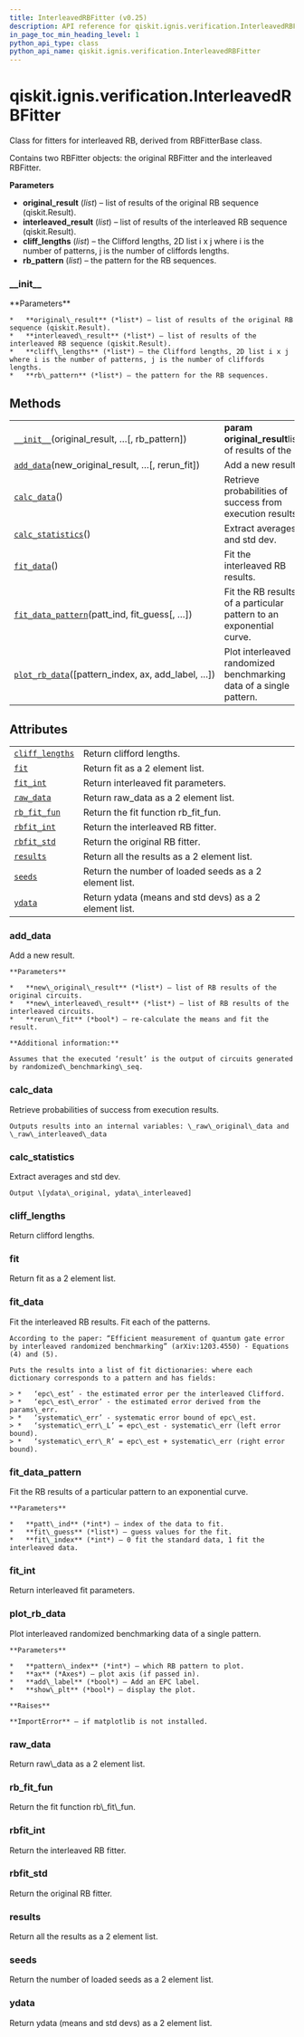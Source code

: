```yaml
---
title: InterleavedRBFitter (v0.25)
description: API reference for qiskit.ignis.verification.InterleavedRBFitter in qiskit v0.25
in_page_toc_min_heading_level: 1
python_api_type: class
python_api_name: qiskit.ignis.verification.InterleavedRBFitter
---
```


<span id="qiskit-ignis-verification-interleavedrbfitter" />

# qiskit.ignis.verification.InterleavedRBFitter

<Class id="qiskit.ignis.verification.InterleavedRBFitter" isDedicatedPage={true} github="https://github.com/qiskit-community/qiskit-ignis/tree/stable/0.6/qiskit/ignis/verification/randomized_benchmarking/fitters.py" signature="InterleavedRBFitter(original_result, interleaved_result, cliff_lengths, rb_pattern=None)" modifiers="class">
  Class for fitters for interleaved RB, derived from RBFitterBase class.

  Contains two RBFitter objects: the original RBFitter and the interleaved RBFitter.

  **Parameters**

  *   **original\_result** (*list*) – list of results of the original RB sequence (qiskit.Result).
  *   **interleaved\_result** (*list*) – list of results of the interleaved RB sequence (qiskit.Result).
  *   **cliff\_lengths** (*list*) – the Clifford lengths, 2D list i x j where i is the number of patterns, j is the number of cliffords lengths.
  *   **rb\_pattern** (*list*) – the pattern for the RB sequences.

  ### \_\_init\_\_

  <Function id="qiskit.ignis.verification.InterleavedRBFitter.__init__" signature="__init__(original_result, interleaved_result, cliff_lengths, rb_pattern=None)">
    **Parameters**

    *   **original\_result** (*list*) – list of results of the original RB sequence (qiskit.Result).
    *   **interleaved\_result** (*list*) – list of results of the interleaved RB sequence (qiskit.Result).
    *   **cliff\_lengths** (*list*) – the Clifford lengths, 2D list i x j where i is the number of patterns, j is the number of cliffords lengths.
    *   **rb\_pattern** (*list*) – the pattern for the RB sequences.
  </Function>

  ## Methods

  |                                                                                                                                                                                     |                                                                     |
  | ----------------------------------------------------------------------------------------------------------------------------------------------------------------------------------- | ------------------------------------------------------------------- |
  | [`__init__`](#qiskit.ignis.verification.InterleavedRBFitter.__init__ "qiskit.ignis.verification.InterleavedRBFitter.__init__")(original\_result, …\[, rb\_pattern])                 | **param original\_result**list of results of the                    |
  | [`add_data`](#qiskit.ignis.verification.InterleavedRBFitter.add_data "qiskit.ignis.verification.InterleavedRBFitter.add_data")(new\_original\_result, …\[, rerun\_fit])             | Add a new result.                                                   |
  | [`calc_data`](#qiskit.ignis.verification.InterleavedRBFitter.calc_data "qiskit.ignis.verification.InterleavedRBFitter.calc_data")()                                                 | Retrieve probabilities of success from execution results.           |
  | [`calc_statistics`](#qiskit.ignis.verification.InterleavedRBFitter.calc_statistics "qiskit.ignis.verification.InterleavedRBFitter.calc_statistics")()                               | Extract averages and std dev.                                       |
  | [`fit_data`](#qiskit.ignis.verification.InterleavedRBFitter.fit_data "qiskit.ignis.verification.InterleavedRBFitter.fit_data")()                                                    | Fit the interleaved RB results.                                     |
  | [`fit_data_pattern`](#qiskit.ignis.verification.InterleavedRBFitter.fit_data_pattern "qiskit.ignis.verification.InterleavedRBFitter.fit_data_pattern")(patt\_ind, fit\_guess\[, …]) | Fit the RB results of a particular pattern to an exponential curve. |
  | [`plot_rb_data`](#qiskit.ignis.verification.InterleavedRBFitter.plot_rb_data "qiskit.ignis.verification.InterleavedRBFitter.plot_rb_data")(\[pattern\_index, ax, add\_label, …])    | Plot interleaved randomized benchmarking data of a single pattern.  |

  ## Attributes

  |                                                                                                                                               |                                                        |
  | --------------------------------------------------------------------------------------------------------------------------------------------- | ------------------------------------------------------ |
  | [`cliff_lengths`](#qiskit.ignis.verification.InterleavedRBFitter.cliff_lengths "qiskit.ignis.verification.InterleavedRBFitter.cliff_lengths") | Return clifford lengths.                               |
  | [`fit`](#qiskit.ignis.verification.InterleavedRBFitter.fit "qiskit.ignis.verification.InterleavedRBFitter.fit")                               | Return fit as a 2 element list.                        |
  | [`fit_int`](#qiskit.ignis.verification.InterleavedRBFitter.fit_int "qiskit.ignis.verification.InterleavedRBFitter.fit_int")                   | Return interleaved fit parameters.                     |
  | [`raw_data`](#qiskit.ignis.verification.InterleavedRBFitter.raw_data "qiskit.ignis.verification.InterleavedRBFitter.raw_data")                | Return raw\_data as a 2 element list.                  |
  | [`rb_fit_fun`](#qiskit.ignis.verification.InterleavedRBFitter.rb_fit_fun "qiskit.ignis.verification.InterleavedRBFitter.rb_fit_fun")          | Return the fit function rb\_fit\_fun.                  |
  | [`rbfit_int`](#qiskit.ignis.verification.InterleavedRBFitter.rbfit_int "qiskit.ignis.verification.InterleavedRBFitter.rbfit_int")             | Return the interleaved RB fitter.                      |
  | [`rbfit_std`](#qiskit.ignis.verification.InterleavedRBFitter.rbfit_std "qiskit.ignis.verification.InterleavedRBFitter.rbfit_std")             | Return the original RB fitter.                         |
  | [`results`](#qiskit.ignis.verification.InterleavedRBFitter.results "qiskit.ignis.verification.InterleavedRBFitter.results")                   | Return all the results as a 2 element list.            |
  | [`seeds`](#qiskit.ignis.verification.InterleavedRBFitter.seeds "qiskit.ignis.verification.InterleavedRBFitter.seeds")                         | Return the number of loaded seeds as a 2 element list. |
  | [`ydata`](#qiskit.ignis.verification.InterleavedRBFitter.ydata "qiskit.ignis.verification.InterleavedRBFitter.ydata")                         | Return ydata (means and std devs) as a 2 element list. |

  ### add\_data

  <Function id="qiskit.ignis.verification.InterleavedRBFitter.add_data" signature="add_data(new_original_result, new_interleaved_result, rerun_fit=True)">
    Add a new result.

    **Parameters**

    *   **new\_original\_result** (*list*) – list of RB results of the original circuits.
    *   **new\_interleaved\_result** (*list*) – list of RB results of the interleaved circuits.
    *   **rerun\_fit** (*bool*) – re-calculate the means and fit the result.

    **Additional information:**

    Assumes that the executed ‘result’ is the output of circuits generated by randomized\_benchmarking\_seq.
  </Function>

  ### calc\_data

  <Function id="qiskit.ignis.verification.InterleavedRBFitter.calc_data" signature="calc_data()">
    Retrieve probabilities of success from execution results.

    Outputs results into an internal variables: \_raw\_original\_data and \_raw\_interleaved\_data
  </Function>

  ### calc\_statistics

  <Function id="qiskit.ignis.verification.InterleavedRBFitter.calc_statistics" signature="calc_statistics()">
    Extract averages and std dev.

    Output \[ydata\_original, ydata\_interleaved]
  </Function>

  ### cliff\_lengths

  <Attribute id="qiskit.ignis.verification.InterleavedRBFitter.cliff_lengths">
    Return clifford lengths.
  </Attribute>

  ### fit

  <Attribute id="qiskit.ignis.verification.InterleavedRBFitter.fit">
    Return fit as a 2 element list.
  </Attribute>

  ### fit\_data

  <Function id="qiskit.ignis.verification.InterleavedRBFitter.fit_data" signature="fit_data()">
    Fit the interleaved RB results. Fit each of the patterns.

    According to the paper: “Efficient measurement of quantum gate error by interleaved randomized benchmarking” (arXiv:1203.4550) - Equations (4) and (5).

    Puts the results into a list of fit dictionaries: where each dictionary corresponds to a pattern and has fields:

    > *   ‘epc\_est’ - the estimated error per the interleaved Clifford.
    > *   ‘epc\_est\_error’ - the estimated error derived from the params\_err.
    > *   ‘systematic\_err’ - systematic error bound of epc\_est.
    > *   ‘systematic\_err\_L’ = epc\_est - systematic\_err (left error bound).
    > *   ‘systematic\_err\_R’ = epc\_est + systematic\_err (right error bound).
  </Function>

  ### fit\_data\_pattern

  <Function id="qiskit.ignis.verification.InterleavedRBFitter.fit_data_pattern" signature="fit_data_pattern(patt_ind, fit_guess, fit_index=0)">
    Fit the RB results of a particular pattern to an exponential curve.

    **Parameters**

    *   **patt\_ind** (*int*) – index of the data to fit.
    *   **fit\_guess** (*list*) – guess values for the fit.
    *   **fit\_index** (*int*) – 0 fit the standard data, 1 fit the interleaved data.
  </Function>

  ### fit\_int

  <Attribute id="qiskit.ignis.verification.InterleavedRBFitter.fit_int">
    Return interleaved fit parameters.
  </Attribute>

  ### plot\_rb\_data

  <Function id="qiskit.ignis.verification.InterleavedRBFitter.plot_rb_data" signature="plot_rb_data(pattern_index=0, ax=None, add_label=True, show_plt=True)">
    Plot interleaved randomized benchmarking data of a single pattern.

    **Parameters**

    *   **pattern\_index** (*int*) – which RB pattern to plot.
    *   **ax** (*Axes*) – plot axis (if passed in).
    *   **add\_label** (*bool*) – Add an EPC label.
    *   **show\_plt** (*bool*) – display the plot.

    **Raises**

    **ImportError** – if matplotlib is not installed.
  </Function>

  ### raw\_data

  <Attribute id="qiskit.ignis.verification.InterleavedRBFitter.raw_data">
    Return raw\_data as a 2 element list.
  </Attribute>

  ### rb\_fit\_fun

  <Attribute id="qiskit.ignis.verification.InterleavedRBFitter.rb_fit_fun">
    Return the fit function rb\_fit\_fun.
  </Attribute>

  ### rbfit\_int

  <Attribute id="qiskit.ignis.verification.InterleavedRBFitter.rbfit_int">
    Return the interleaved RB fitter.
  </Attribute>

  ### rbfit\_std

  <Attribute id="qiskit.ignis.verification.InterleavedRBFitter.rbfit_std">
    Return the original RB fitter.
  </Attribute>

  ### results

  <Attribute id="qiskit.ignis.verification.InterleavedRBFitter.results">
    Return all the results as a 2 element list.
  </Attribute>

  ### seeds

  <Attribute id="qiskit.ignis.verification.InterleavedRBFitter.seeds">
    Return the number of loaded seeds as a 2 element list.
  </Attribute>

  ### ydata

  <Attribute id="qiskit.ignis.verification.InterleavedRBFitter.ydata">
    Return ydata (means and std devs) as a 2 element list.
  </Attribute>
</Class>

